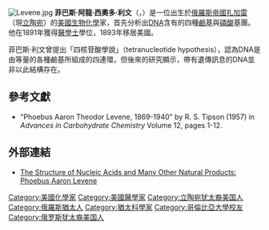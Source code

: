 [[File:Levene.jpg|thumb]]
'''菲巴斯·阿龍·西奧多·利文'''（{{lang|en|'''Phoebus Aaron Theodore Levene'''}}，{{bd|1869年|2月25日|1940年|9月6日|catIdx=L}}）是一位出生於[[俄羅斯帝國|俄羅斯帝國]][[扎加雷|扎加雷]]（現[[立陶宛|立陶宛]]）的[[美國|美國]][[生物化學|生物化學]]家，首先分析出[[DNA|DNA]]含有的四種[[鹼基|鹼基]]與[[磷酸|磷酸]]基團。他在1891年獲得[[醫學士|醫學士]]學位，1893年移居美國。
  
菲巴斯·利文曾提出「四核苷酸學說」（tetranucleotide hypothesis），認為DNA是由等量的各種鹼基所組成的四連環，但後來的研究顯示，帶有遺傳訊息的DNA並非以此結構存在。

==參考文獻==
*"Phoebus Aaron Theodor Levene, 1869-1940" by R. S. Tipson (1957) in ''Advances in Carbohydrate Chemistry'' Volume 12, pages 1-12.

==外部連結==
*[http://www.jbc.org/cgi/content/full/277/22/e11 The Structure of Nucleic Acids and Many Other Natural Products: Phoebus Aaron Levene] {{Wayback|url=http://www.jbc.org/cgi/content/full/277/22/e11 |date=20070929102653 }}

{{Authority control}}
{{DEFAULTSORT: Levene, Phoebus}}
[[Category:美國化學家|Category:美國化學家]]
[[Category:美國醫學家|Category:美國醫學家]]
[[Category:立陶宛犹太裔美国人|Category:立陶宛犹太裔美国人]]
[[Category:俄羅斯猶太人|Category:俄羅斯猶太人]]
[[Category:猶太科學家|Category:猶太科學家]]
[[Category:哥倫比亞大學校友|Category:哥倫比亞大學校友]]
[[Category:俄罗斯犹太裔美国人|Category:俄罗斯犹太裔美国人]]